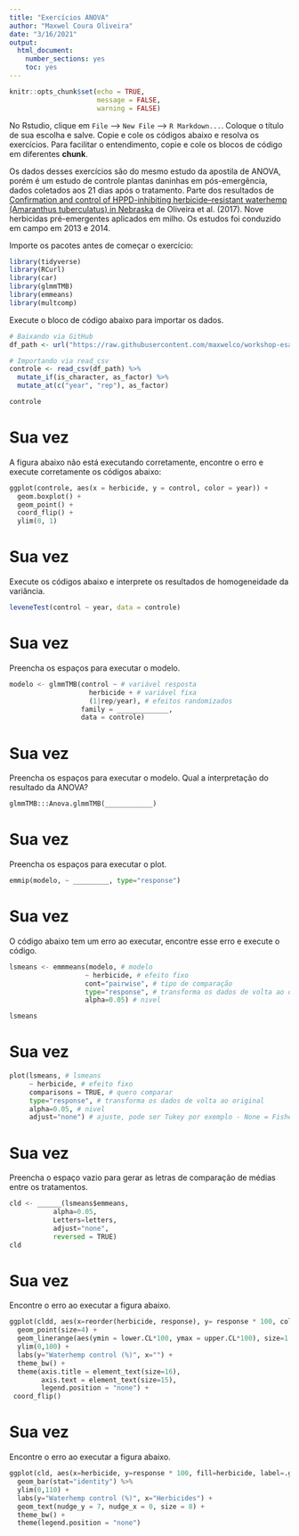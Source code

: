 ```yaml
---
title: "Exercícios ANOVA"
author: "Maxwel Coura Oliveira"
date: "3/16/2021"
output: 
  html_document: 
    number_sections: yes
    toc: yes
---
```


```r
knitr::opts_chunk$set(echo = TRUE,
                      message = FALSE,
                      warning = FALSE)
```

No Rstudio, clique em `File` --> `New File` --> `R Markdown...`. Coloque o título de sua escolha e salve. Copie e cole os códigos abaixo e resolva os exercícios. Para facilitar o entendimento, copie e cole os blocos de código em diferentes **chunk**.

Os dados desses exercícios são do mesmo estudo da apostila de ANOVA, porém é um estudo de controle plantas daninhas em pós-emergência, dados coletados aos 21 dias após o tratamento. Parte dos resultados de [Confirmation and control of HPPD-inhibiting herbicide–resistant waterhemp (Amaranthus tuberculatus) in Nebraska](https://maxweeds.rbind.io/pdf/2017-confirmation-wat.pdf) de Oliveira et al. (2017). Nove herbicidas pré-emergentes aplicados em milho. Os estudos foi conduzido em campo em 2013 e 2014.

Importe os pacotes antes de começar o exercício:

```r
library(tidyverse)
library(RCurl)
library(car)
library(glmmTMB)
library(emmeans)
library(multcomp)
```

Execute o bloco de código abaixo para importar os dados.

```r
# Baixando via GitHub
df_path <- url("https://raw.githubusercontent.com/maxwelco/workshop-esalq/main/data/controle.csv")

# Importando via read_csv
controle <- read_csv(df_path) %>% 
  mutate_if(is_character, as_factor) %>% 
  mutate_at(c("year", "rep"), as_factor)

controle 
```

# Sua vez

A figura abaixo não está executando corretamente, encontre o erro e execute corretamente os códigos abaixo:

```python 
ggplot(controle, aes(x = herbicide, y = control, color = year)) + 
  geom.boxplot() + 
  geom_point() +
  coord_flip() +
  ylim(0, 1)
```


# Sua vez

Execute os códigos abaixo e interprete os resultados de homogeneidade da variância.

```r
leveneTest(control ~ year, data = controle)
```




# Sua vez

Preencha os espaços para executar o modelo.

```python
modelo <- glmmTMB(control ~ # variável resposta
                    herbicide + # variável fixa
                    (1|rep/year), # efeitos randomizados
                  family = _____________,
                  data = controle)
```

# Sua vez

Preencha os espaços para executar o modelo. Qual a interpretação do resultado da ANOVA?

```python
glmmTMB:::Anova.glmmTMB(____________)
```

# Sua vez

 Preencha os espaços para executar o plot.

```python
emmip(modelo, ~ _________, type="response") 
```

# Sua vez

O código abaixo tem um erro ao executar, encontre esse erro e execute o código.

```python
lsmeans <- emmmeans(modelo, # modelo
                   ~ herbicide, # efeito fixo
                   cont="pairwise", # tipo de comparação
                   type="response", # transforma os dados de volta ao original
                   alpha=0.05) # nivel 

lsmeans
```

# Sua vez

```python
plot(lsmeans, # lsmeans
     ~ herbicide, # efeito fixo
     comparisons = TRUE, # quero comparar
     type="response", # transforma os dados de volta ao original
     alpha=0.05, # nivel
     adjust="none") # ajuste, pode ser Tukey por exemplo - None = Fisher LSD
```

# Sua vez

Preencha o espaço vazio para gerar as letras de comparação de médias entre os tratamentos.

```python
cld <- ______(lsmeans$emmeans, 
           alpha=0.05, 
           Letters=letters, 
           adjust="none", 
           reversed = TRUE) 
cld
```


# Sua vez

Encontre o erro ao executar a figura abaixo.

```python
ggplot(cldd, aes(x=reorder(herbicide, response), y= response * 100, color = herbicide)) + 
  geom_point(size=4) + 
  geom_linerange(aes(ymin = lower.CL*100, ymax = upper.CL*100), size=1.5) + 
  ylim(0,100) +
  labs(y="Waterhemp control (%)", x="") +
  theme_bw() +
  theme(axis.title = element_text(size=16),
        axis.text = element_text(size=15),
        legend.position = "none") +
 coord_flip() 
```

# Sua vez

Encontre o erro ao executar a figura abaixo.

```python
ggplot(cld, aes(x=herbicide, y=response * 100, fill=herbicide, label=.group)) + 
  geom_bar(stat="identity") %>%  
  ylim(0,110) +
  labs(y="Waterhemp control (%)", x="Herbicides") +
  geom_text(nudge_y = 7, nudge_x = 0, size = 8) + 
  theme_bw() +  
  theme(legend.position = "none")
```



